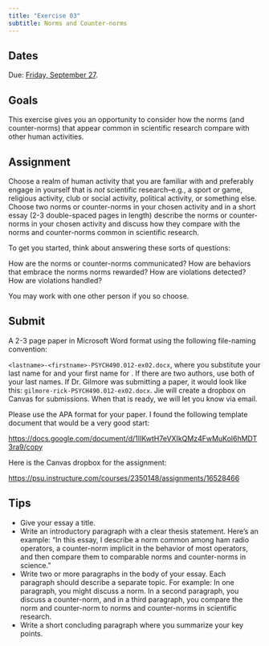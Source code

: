 ```yaml
---
title: "Exercise 03"
subtitle: Norms and Counter-norms
---
```


## Dates {-}

Due: [Friday, September 27](../schedule.qmd#friday-september-27){.orange_due}.

## Goals {-}

This exercise gives you an opportunity to consider how the norms (and counter-norms) that appear common in scientific research compare with other human activities.

## Assignment {-}

Choose a realm of human activity that you are familiar with and preferably engage in yourself that is *not* scientific research--e.g., a sport or game, religious activity, club or social activity, political activity, or something else.
Choose two norms or counter-norms in your chosen activity and in a short essay (2-3 double-spaced pages in length) describe the norms or counter-norms in your chosen activity and discuss how they compare with the norms and counter-norms common in scientific research.

To get you started, think about answering these sorts of questions:

How are the norms or counter-norms communicated?
How are behaviors that embrace the norms norms rewarded?
How are violations detected? How are violations handled?

You may work with one other person if you so choose.

## Submit {-}

A 2-3 page paper in Microsoft Word format using the following file-naming convention:

`<lastname>-<firstname>-PSYCH490.012-ex02.docx`, where you substitute your last name for <lastname> and your first name for <firstname>.
If there are two authors, use both of your last names.
If Dr. Gilmore was submitting a paper, it would look like this: `gilmore-rick-PSYCH490.012-ex02.docx`.
Jie will create a dropbox on Canvas for submissions.
When that is ready, we will let you know via email.

Please use the APA format for your paper.
I found the following template document that would be a very good start:

<https://docs.google.com/document/d/1IIKwtH7eVXIkQMz4FwMuKol6hMDT3ra9/copy>

Here is the Canvas dropbox for the assignment:

<https://psu.instructure.com/courses/2350148/assignments/16528466>

## Tips {-}

- Give your essay a title.
- Write an introductory paragraph with a clear thesis statement. Here's an example: "In this essay, I describe a norm common among ham radio operators, a counter-norm implicit in the behavior of most operators, and then compare them to comparable norms and counter-norms in science."
- Write two or more paragraphs in the body of your essay. Each paragraph should describe a separate topic. For example: In one paragraph, you might discuss a norm. In a second paragraph, you discuss a counter-norm, and in a third paragraph, you compare the norm and counter-norm to norms and counter-norms in scientific research.
- Write a short concluding paragraph where you summarize your key points.